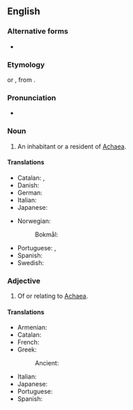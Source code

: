 {{also|Achæan}}
==English==

===Alternative forms===
* {{alter|en|Achæan|Achaian|Achean|Akhaian}}

===Etymology===
{{uder|en|la|Achaeus}} or {{m|la|Achaius}}, from {{der|en|grc|Ἀχαιός}}.

===Pronunciation===
* {{IPA|en|/əˈkiːən/}}

===Noun===
{{en-noun}}

# An inhabitant or a resident of [[Achaea]].

====Translations====
{{trans-top|an inhabitant of Achaea}}
* Catalan: {{t|ca|aqueu|m}}, {{t|ca|aquea|f}}
* Danish: {{t|da|akhaier|c}}
* German: {{t+|de|Achäer|m}}
* Italian: {{t|it|acheo|m}}
* Japanese: {{t|ja|アカイア人|tr=akaia-jin}}
{{trans-mid}}
* Norwegian:
*: Bokmål: {{t+|nb|akhaier|m}}
* Portuguese: {{t+|pt|aqueu|m}}, {{t|pt|aqueia|f}}
* Spanish: {{t|es|aqueo|m}}
* Swedish: {{t|sv|akajer|c-p}}
{{trans-bottom}}

===Adjective===
{{en-adj|-}}

# Of or relating to [[Achaea]].

====Translations====
{{trans-top|Of or relating to Achaea}}
* Armenian: {{t|hy|աքայական}}
* Catalan: {{t|ca|aqueu}}
* French: {{t+|fr|achéen}}
* Greek:
*: Ancient: {{t|grc|Ἀχαϊκός}}
{{trans-mid}}
* Italian: {{t|it|acheo}}
* Japanese: {{t|ja|[[アカイア]][[の]]|tr=akaia-no}}
* Portuguese: {{t+|pt|aqueu}}
* Spanish: {{t|es|aqueo}}
{{trans-bottom}}